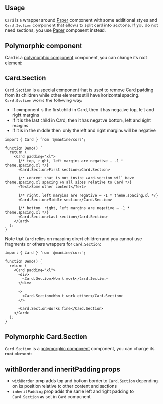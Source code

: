 

## Usage

`Card` is a wrapper around [Paper](/core/paper/) component with some additional styles and `Card.Section`
component that allows to split card into sections. If you do not need sections, you use [Paper](/core/paper/) component instead.

<Demo data={CardDemos.usage} />

## Polymorphic component

Card is a [polymorphic component](/guides/polymorphic/) component, you can change its root element:

<Demo data={CardDemos.link} />

## Card.Section

`Card.Section` is a special component that is used to remove Card padding from its children while other elements still have horizontal spacing.
`Card.Section` works the following way:

- If component is the first child in Card, then it has negative top, left and right margins
- If it is the last child in Card, then it has negative bottom, left and right margins
- If it is in the middle then, only the left and right margins will be negative

```tsx
import { Card } from '@mantine/core';

function Demo() {
  return (
    <Card padding="xl">
      {/* top, right, left margins are negative – -1 * theme.spacing.xl */}
      <Card.Section>First section</Card.Section>

      {/* Content that is not inside Card.Section will have theme.spacing.xl spacing on all sides relative to Card */}
      <Text>Some other content</Text>

      {/* right, left margins are negative – -1 * theme.spacing.xl */}
      <Card.Section>Middle section</Card.Section>

      {/* bottom, right, left margins are negative – -1 * theme.spacing.xl */}
      <Card.Section>Last section</Card.Section>
    </Card>
  );
}
```

Note that `Card` relies on mapping direct children and you cannot use fragments or others wrappers for `Card.Section`:

```tsx
import { Card } from '@mantine/core';

function Demo() {
  return (
    <Card padding="xl">
      <div>
        <Card.Section>Won't work</Card.Section>
      </div>

      <>
        <Card.Section>Won't work either</Card.Section>
      </>

      <Card.Section>Works fine</Card.Section>
    </Card>
  );
}
```

## Polymorphic Card.Section

`Card.Section` is a [polymorphic component](/guides/polymorphic/) component, you can change its root element:

<Demo data={CardDemos.linkSection} />

## withBorder and inheritPadding props

- `withBorder` prop adds top and bottom border to `Card.Section` depending on its position relative to other content and sections
- `inheritPadding` prop adds the same left and right padding to `Card.Section` as set in `Card` component

<Demo data={CardDemos.section} />
